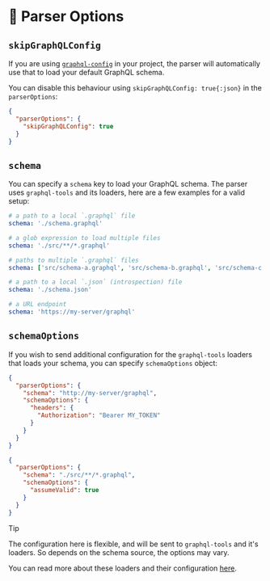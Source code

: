 # 🚧 Parser Options

<WIP />

## `skipGraphQLConfig`

If you are using [`graphql-config`](https://the-guild.dev/graphql/config) in your project, the
parser will automatically use that to load your default GraphQL schema.

You can disable this behaviour using `skipGraphQLConfig: true{:json}` in the `parserOptions`:

```json filename=".eslintrc.json"
{
  "parserOptions": {
    "skipGraphQLConfig": true
  }
}
```

## `schema`

You can specify a `schema` key to load your GraphQL schema. The parser uses `graphql-tools` and its
loaders, here are a few examples for a valid setup:

```yaml filename=".graphqlrc"
# a path to a local `.graphql` file
schema: './schema.graphql'

# a glob expression to load multiple files
schema: './src/**/*.graphql'

# paths to multiple `.graphql` files
schema: ['src/schema-a.graphql', 'src/schema-b.graphql', 'src/schema-c.graphql']

# a path to a local `.json` (introspection) file
schema: './schema.json'

# a URL endpoint
schema: 'https://my-server/graphql'
```

## `schemaOptions`

If you wish to send additional configuration for the `graphql-tools` loaders that loads your schema,
you can specify `schemaOptions` object:

```json filename=".eslintrc.json" {4-8}
{
  "parserOptions": {
    "schema": "http://my-server/graphql",
    "schemaOptions": {
      "headers": {
        "Authorization": "Bearer MY_TOKEN"
      }
    }
  }
}
```

```json filename=".eslintrc.json" {4-6}s
{
  "parserOptions": {
    "schema": "./src/**/*.graphql",
    "schemaOptions": {
      "assumeValid": true
    }
  }
}
```

> [!TIP]
>
> The configuration here is flexible, and will be sent to `graphql-tools` and it's loaders. So
> depends on the schema source, the options may vary.
>
> You can read more about these loaders and their configuration
> [here](https://graphql-tools.com/docs/api/interfaces/loaders_graphql_file_src.GraphQLFileLoaderOptions#properties).

